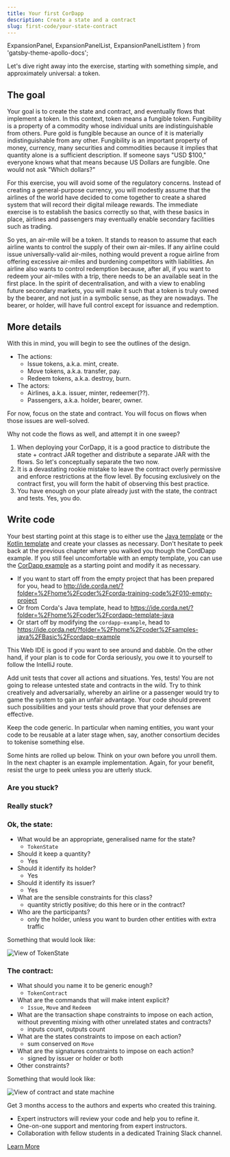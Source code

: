 ```yaml
---
title: Your first CorDapp
description: Create a state and a contract
slug: first-code/your-state-contract
---
```


  ExpansionPanel,
  ExpansionPanelList,
  ExpansionPanelListItem
} from 'gatsby-theme-apollo-docs';

Let's dive right away into the exercise, starting with something simple, and approximately universal: a token.

## The goal

Your goal is to create the state and contract, and eventually flows that implement a token. In this context, token means a fungible token. Fungibility is a property of a commodity whose individual units are indistinguishable from others. Pure gold is fungible because an ounce of it is materially indistinguishable from any other. Fungibility is an important property of money, currency, many securities and commodities because it implies that quantity alone is a sufficient description. If someone says "USD $100," everyone knows what that means because US Dollars are fungible. One would not ask "Which dollars?"

For this exercise, you will avoid some of the regulatory concerns. Instead of creating a general-purpose currency, you will modestly assume that the airlines of the world have decided to come together to create a shared system that will record their digital mileage rewards. The immediate exercise is to establish the basics correctly so that, with these basics in place, airlines and passengers may eventually enable secondary facilities such as trading.

So yes, an air-mile will be a token. It stands to reason to assume that each airline wants to control the supply of their own air-miles. If any airline could issue universally-valid air-miles, nothing would prevent a rogue airline from offering excessive air-miles and burdening competitors with liabilities. An airline also wants to control redemption because, after all, if you want to redeem your air-miles with a trip, there needs to be an available seat in the first place. In the spirit of decentralisation, and with a view to enabling future secondary markets, you will make it such that a token is truly owned by the bearer, and not just in a symbolic sense, as they are nowadays. The bearer, or holder, will have full control except for issuance and redemption.

## More details

With this in mind, you will begin to see the outlines of the design.

* The actions:
    * Issue tokens, a.k.a. mint, create.
    * Move tokens, a.k.a. transfer, pay.
    * Redeem tokens, a.k.a. destroy, burn.
* The actors:
    * Airlines, a.k.a. issuer, minter, redeemer(??).
    * Passengers, a.k.a. holder, bearer, owner.

For now, focus on the state and contract. You will focus on flows when those issues are well-solved.

<HighlightBox type="tip">

Why not code the flows as well, and attempt it in one sweep?

1. When deploying your CorDapp, it is a good practice to distribute the state&nbsp;+ contract JAR together and distribute a separate JAR with the flows. So let's conceptually separate the two now.
2. It is a devastating rookie mistake to leave the contract overly permissive and enforce restrictions at the flow level. By focusing exclusively on the contract first, you will form the habit of observing this best practice.
3. You have enough on your plate already just with the state, the contract and tests. Yes, you do.

</HighlightBox>

## Write code

Your best starting point at this stage is to either use the [Java template](https://github.com/corda/cordapp-template-java) or the [Kotlin template](https://github.com/corda/cordapp-template-kotlin) and create your classes as necessary. Don't hesitate to peek back at the previous chapter where you walked you though the CordDapp example. If you still feel uncomfortable with an empty template, you can use the [CorDapp example](https://github.com/corda/samples-java/tree/master/Basic/cordapp-example) as a starting point and modify it as necessary.

<ExpansionPanel title="If you prefer to work from the Web IDE">

* If you want to start off from the empty project that has been prepared for you, head to http://ide.corda.net/?folder=%2Fhome%2Fcoder%2Fcorda-training-code%2F010-empty-project
* Or from Corda's Java template, head to https://ide.corda.net/?folder=%2Fhome%2Fcoder%2Fcordapp-template-java
* Or start off by modifying the `cordapp-example`, head to https://ide.corda.net/?folder=%2Fhome%2Fcoder%2Fsamples-java%2FBasic%2Fcordapp-example

This Web IDE is good if you want to see around and dabble. On the other hand, if your plan is to code for Corda seriously, you owe it to yourself to follow the IntelliJ route.

</ExpansionPanel>

Add unit tests that cover all actions and situations. Yes, tests! You are not going to release untested state and contracts in the wild. Try to think creatively and adversarially, whereby an airline or a passenger would try to game the system to gain an unfair advantage. Your code should prevent such possibilities and your tests should prove that your defenses are effective.

Keep the code generic. In particular when naming entities, you want your code to be reusable at a later stage when, say, another consortium decides to tokenise something else.

Some hints are rolled up below. Think on your own before you unroll them. In the next chapter is an example implementation. Again, for your benefit, resist the urge to peek unless you are utterly stuck.

<ExpansionPanel title="Some hints, a.k.a. spoilers, think on your own first">
<ExpansionPanelList>
<ExpansionPanelListItem number="0a">

### Are you stuck?

</ExpansionPanelListItem>
<ExpansionPanelListItem number="0b">

### Really stuck?

</ExpansionPanelListItem>
<ExpansionPanelListItem number="1">

### Ok, the state:

* What would be an appropriate, generalised name for the state?
    * `TokenState`
* Should it keep a quantity?
    * Yes
* Should it identify its holder?
    * Yes
* Should it identify its issuer?
    * Yes
* What are the sensible constraints for this class?
    * quantity strictly positive; do this here or in the contract?
* Who are the participants?
    * only the holder, unless you want to burden other entities with extra traffic

Something that would look like:

![View of TokenState](images/cdl_tokenstate.png)

</ExpansionPanelListItem>
<ExpansionPanelListItem number="2">

### The contract:

* What should you name it to be generic enough?
    * `TokenContract`
* What are the commands that will make intent explicit?
    * `Issue`, `Move` and `Redeem`
* What are the transaction shape constraints to impose on each action, without preventing mixing  with other unrelated states and contracts?
    * inputs count, outputs count
* What are the states constraints to impose on each action?
    * sum conserved on `Move`
* What are the signatures constraints to impose on each action?
    * signed by issuer or holder or both
* Other constraints?

Something that would look like:

![View of contract and state machine](images/cdl_tokenstate_machine_view.png)

</ExpansionPanelListItem>
</ExpansionPanelList>
</ExpansionPanel>

<HighlightBox type="support">

Get 3 months access to the authors and experts who created this training.

* Expert instructors will review your code and help you to refine it.
* One-on-one support and mentoring from expert instructors.
* Collaboration with fellow students in a dedicated Training Slack channel.

<div class="cta-wrapper">
<a href="/in-closing/get-paid-support/" class="cta-button">Learn More</a>
</div>

</HighlightBox>
